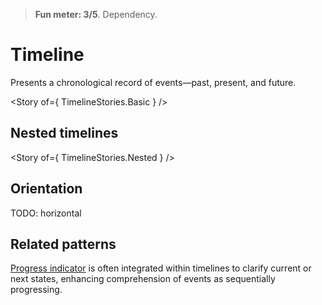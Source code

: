 
<Meta of={TimelineStories} />

> **Fun meter: 3/5**. Dependency.

# Timeline

Presents a chronological record of events—past, present, and future.

<Story of={ TimelineStories.Basic } />

## Nested timelines

<Story of={ TimelineStories.Nested } />

## Orientation

TODO: horizontal

## Related patterns

[Progress indicator](../?path=/docs/components-progress-indicator--docs) is often integrated within timelines to clarify current or next states, enhancing comprehension of events as sequentially progressing.